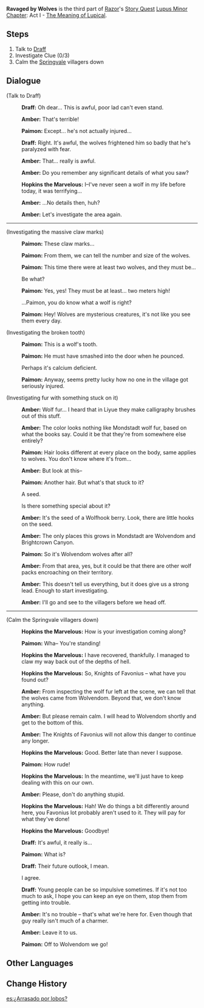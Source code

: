 {{Quest Infobox
|id            = 00453
|image         = Story Quest Ravaged by Wolves.png
|type          = Story
|chapter       = Lupus Minor Chapter
|actNum        = I
|part          = 3
|act           = The Meaning of Lupical
|character     = Razor
|description   = It seems that the "red, burny girl" was not Amber, as you had thought. But you receive news from [[Amber]] about wolf pack attacks in Drunkard Gorge. The wolf pack, the boy, the attacks... things are getting more complicated. This calls for a thorough investigation.
|startLocation = [[Springvale]], [[Mondstadt]]
|prev          = Another Day as an Outrider!
|next          = Fate's Chosen Lupical
|exp           = 275
|mora          = 10,000
|other         = {{Card|Adventurer's Experience|5}}{{Card|Mystic Enhancement Ore|2}}
|characters    = Amber;Draff;Hopkins the Marvelous;Paimon;Traveler
|voiced        = yes
}}
'''Ravaged by Wolves''' is the third part of [[Razor]]'s [[Story Quest]] [[Lupus Minor Chapter]]: Act I - [[The Meaning of Lupical]].

==Steps==
#Talk to [[Draff]]
#Investigate Clue (0/3)
#Calm the [[Springvale]] villagers down

==Dialogue==
{{dialogue start}}
;(Talk to Draff)
:{{A|vo rzlq003 1 draff 01.ogg}} '''Draff:''' Oh dear... This is awful, poor lad can't even stand.
:{{A|vo rzlq003 1 ambor 01.ogg}} '''Amber:''' That's terrible!
:{{A|vo rzlq003 1 paimon 01.ogg}} '''Paimon:''' Except... he's not actually injured...
:{{A|vo rzlq003 1 draff 02.ogg}} '''Draff:''' Right. It's awful, the wolves frightened him so badly that he's paralyzed with fear.
:{{A|vo rzlq003 1 ambor 02.ogg}} '''Amber:''' That... really is awful.
:{{A|vo rzlq003 1 ambor 03.ogg}} '''Amber:''' Do you remember any significant details of what you saw?
:{{A|vo rzlq003 1 hopkinsthemarvelous 01.ogg}} '''Hopkins the Marvelous:''' I–I've never seen a wolf in my life before today, it was terrifying...
:{{A|vo rzlq003 1 ambor 04.ogg}} '''Amber:''' ...No details then, huh?
:{{A|vo rzlq003 1 ambor 05.ogg}} '''Amber:''' Let's investigate the area again.

----

;(Investigating the massive claw marks)
:{{A|vo rzlq003 2 paimon 01.ogg}} '''Paimon:''' These claw marks...
:{{A|vo rzlq003 2 paimon 02.ogg}} '''Paimon:''' From them, we can tell the number and size of the wolves.
:{{A|vo rzlq003 2 paimon 03.ogg}} '''Paimon:''' This time there were at least two wolves, and they must be...
:{{DIcon}} Be what?
:{{A|vo rzlq003 2 paimon 04.ogg}} '''Paimon:''' Yes, yes! They must be at least... two meters high!
:{{DIcon}} ...Paimon, you do know what a wolf is right?
:{{A|vo rzlq003 2 paimon 05.ogg}} '''Paimon:''' Hey! Wolves are mysterious creatures, it's not like you see them every day.

;(Investigating the broken tooth)
:{{A|vo rzlq003 5 paimon 01.ogg}} '''Paimon:''' This is a wolf's tooth.
:{{A|vo rzlq003 5 paimon 02.ogg}} '''Paimon:''' He must have smashed into the door when he pounced.
:{{DIcon}} Perhaps it's calcium deficient.
:{{A|vo rzlq003 5 paimon 03.ogg}} '''Paimon:''' Anyway, seems pretty lucky how no one in the village got seriously injured.

;(Investigating fur with something stuck on it)
:{{A|vo rzlq003 7 ambor 01.ogg}} '''Amber:''' Wolf fur... I heard that in Liyue they make calligraphy brushes out of this stuff.
:{{A|vo rzlq003 7 ambor 02.ogg}} '''Amber:''' The color looks nothing like Mondstadt wolf fur, based on what the books say. Could it be that they're from somewhere else entirely?
:{{A|vo rzlq003 7 paimon 01.ogg}} '''Paimon:''' Hair looks different at every place on the body, same applies to wolves. You don't know where it's from...
:{{A|vo rzlq003 7 ambor 03.ogg}} '''Amber:''' But look at this–
:{{A|vo rzlq003 7 paimon 02.ogg}} '''Paimon:''' Another hair. But what's that stuck to it?
:{{DIcon}} A seed.
:{{DIcon}} Is there something special about it?
:{{A|vo rzlq003 7 ambor 04.ogg}} '''Amber:''' It's the seed of a Wolfhook berry. Look, there are little hooks on the seed.
:{{A|vo rzlq003 7 ambor 05.ogg}} '''Amber:''' The only places this grows in Mondstadt are Wolvendom and Brightcrown Canyon.
:{{A|vo rzlq003 7 paimon 03.ogg}} '''Paimon:''' So it's Wolvendom wolves after all?
:{{A|vo rzlq003 7 ambor 06.ogg}} '''Amber:''' From that area, yes, but it could be that there are other wolf packs encroaching on their territory.
:{{A|vo rzlq003 7 ambor 07.ogg}} '''Amber:''' This doesn't tell us everything, but it does give us a strong lead. Enough to start investigating.
:{{A|vo rzlq003 7 ambor 08.ogg}} '''Amber:''' I'll go and see to the villagers before we head off.

----

;(Calm the Springvale villagers down)
:{{A|vo rzlq003 8 hopkinsthemarvelous 01.ogg}} '''Hopkins the Marvelous:''' How is your investigation coming along?
:{{A|vo rzlq003 8 paimon 01.ogg}} '''Paimon:''' Wha– You're standing!
:{{A|vo rzlq003 8 hopkinsthemarvelous 02.ogg}} '''Hopkins the Marvelous:''' I have recovered, thankfully. I managed to claw my way back out of the depths of hell.
:{{A|vo rzlq003 8 hopkinsthemarvelous 03.ogg}} '''Hopkins the Marvelous:''' So, Knights of Favonius – what have you found out?
:{{A|vo rzlq003 8 ambor 01.ogg}} '''Amber:''' From inspecting the wolf fur left at the scene, we can tell that the wolves came from Wolvendom. Beyond that, we don't know anything.
:{{A|vo rzlq003 8 ambor 02.ogg}} '''Amber:''' But please remain calm. I will head to Wolvendom shortly and get to the bottom of this.
:{{A|vo rzlq003 8 ambor 03.ogg}} '''Amber:''' The Knights of Favonius will not allow this danger to continue any longer.
:{{A|vo rzlq003 8 hopkinsthemarvelous 04.ogg}} '''Hopkins the Marvelous:''' Good. Better late than never I suppose.
:{{A|vo rzlq003 8 paimon 02.ogg}} '''Paimon:''' How rude!
:{{A|vo rzlq003 8 hopkinsthemarvelous 05.ogg}} '''Hopkins the Marvelous:''' In the meantime, we'll just have to keep dealing with this on our own.
:{{A|vo rzlq003 8 ambor 04.ogg}} '''Amber:''' Please, don't do anything stupid.
:{{A|vo rzlq003 8 hopkinsthemarvelous 06.ogg}} '''Hopkins the Marvelous:''' Hah! We do things a bit differently around here, you Favonius lot probably aren't used to it. They will pay for what they've done!
:{{A|vo rzlq003 8 hopkinsthemarvelous 07.ogg}} '''Hopkins the Marvelous:''' Goodbye!
:{{A|vo rzlq003 8 draff 01.ogg}} '''Draff:''' It's awful, it really is...
:{{A|vo rzlq003 8 paimon 03.ogg}} '''Paimon:''' What is?
:{{A|vo rzlq003 8 draff 02.ogg}} '''Draff:''' Their future outlook, I mean.
:{{DIcon}} I agree.
:{{A|vo rzlq003 8 draff 03.ogg}} '''Draff:''' Young people can be so impulsive sometimes. If it's not too much to ask, I hope you can keep an eye on them, stop them from getting into trouble.
:{{A|vo rzlq003 8 ambor 05.ogg}} '''Amber:''' It's no trouble – that's what we're here for. Even though that guy really isn't much of a charmer.
:{{A|vo rzlq003 8 ambor 06.ogg}} '''Amber:''' Leave it to us.
:{{A|vo rzlq003 8 paimon 04.ogg}} '''Paimon:''' Off to Wolvendom we go!
{{dialogue end}}

==Other Languages==
{{Other Languages
|en      = Ravaged by Wolves
|zhs     = 所谓狼藉
|zhs_rm  = Suǒwèi Lángjí
|zht     = 所謂狼藉
|zht_rm  = Suǒwèi Lángjí
|zh_tl   = So-Called Mess
|ja      = 狼の痕跡
|ja_rm   = Ookami no Konseki
|ja_tl   = Traces of the Wolves
|ko      = 소위 낭자(狼藉)란…
|ko_rm   = Sowi Nangjaran...
|ko_tl   = So-called Disorder...
|es      = ¿Arrasado por lobos?
|es_tl   = 
|fr      = Attaque de loups
|fr_tl   = Wolf Attack
|ru      = Так называемый беспорядок
|ru_tl   = 
|th      = สิ่งที่เรียกว่าความยุ่งเหยิง
|th_rm   = 
|th_tl   = 
|vi      = Về Dấu Tích Của Sói
|vi_tl   = 
|de      = Das sogenannte Wolfschaos
|de_tl   = The So-Called Wolfchaos
|id      = Kekacauan yang Disebut-sebut
|id_tl   = Mentioned Chaos
|pt      = Ataque dos Lobos
|pt_tl   = 
}}

==Change History==
{{Change History|1.0}}

[[es:¿Arrasado por lobos?]]